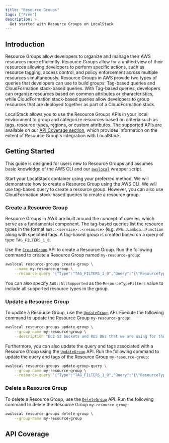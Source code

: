 ```yaml
---
title: "Resource Groups"
tags: ["Free"]
description: >
  Get started with Resource Groups on LocalStack
---
```



## Introduction

Resource Groups allow developers to organize and manage their AWS resources more efficiently.
Resource Groups allow for a unified view of their resources allowing developers to perform specific actions, such as resource tagging, access control, and policy enforcement across multiple resources simultaneously.
Resource Groups in AWS provide two types of queries that developers can use to build groups: Tag-based queries and CloudFormation stack-based queries.
With Tag-based queries, developers can organize resources based on common attributes or characteristics, while CloudFormation stack-based queries allow developers to group resources that are deployed together as part of a CloudFormation stack.

LocalStack allows you to use the Resource Groups APIs in your local environment to group and categorize resources based on criteria such as tags, resource types, regions, or custom attributes.
The supported APIs are available on our [API Coverage section](#api-coverage), which provides information on the extent of Resource Group's integration with LocalStack.

## Getting Started

This guide is designed for users new to Resource Groups and assumes basic knowledge of the AWS CLI and our [`awslocal`](https://github.com/localstack/awscli-local) wrapper script.

Start your LocalStack container using your preferred method.
We will demonstrate how to create a Resource Group using the AWS CLI.
We will use tag-based query to create a resource group.
However, you can also use CloudFormation stack-based queries to create a resource group.

### Create a Resource Group

Resource Groups in AWS are built around the concept of queries, which serve as a fundamental component.
The tag-based queries list the resource types in the format `AWS::<service>::<resource>` (e.g. `AWS::Lambda::Function` along with specified tags.
A tag-based group is created based on a query of type `TAG_FILTERS_1_0`.

Use the [`CreateGroup`](https://docs.aws.amazon.com/resource-groups/latest/APIReference/API_CreateGroup.html) API to create a Resource Group.
Run the following command to create a Resource Group named `my-resource-group`:

```bash
awslocal resource-groups create-group \
    --name my-resource-group \
    --resource-query '{"Type":"TAG_FILTERS_1_0","Query":"{\"ResourceTypeFilters\":[\"AWS::EC2::Instance\"],\"TagFilters\":[{\"Key\":\"Stage\",\"Values\":[\"Test\"]}]}"}'
```

You can also specify `AWS::AllSupported` as the `ResourceTypeFilters` value to include all supported resource types in the group.

### Update a Resource Group

To update a Resource Group, use the [`UpdateGroup`](https://docs.aws.amazon.com/resource-groups/latest/APIReference/API_UpdateGroup.html) API.
Execute the following command to update the Resource Group `my-resource-group`:

```bash
awslocal resource-groups update-group \
    --group-name my-resource-group \
    --description "EC2 S3 buckets and RDS DBs that we are using for the test stage"
```

Furthermore, you can also update the query and tags associated with a Resource Group using the [`UpdateGroup`](https://docs.aws.amazon.com/resource-groups/latest/APIReference/API_UpdateGroup.html) API.
Run the following command to update the query and tags of the Resource Group `my-resource-group`:

```bash
awslocal resource-groups update-group-query \
    --group-name my-resource-group \
    --resource-query '{"Type":"TAG_FILTERS_1_0","Query":"{\"ResourceTypeFilters\":[\"AWS::EC2::Instance\",\"AWS::S3::Bucket\",\"AWS::RDS::DBInstance\"],\"TagFilters\":[{\"Key\":\"Stage\",\"Values\":[\"Test\"]}]}"}'
```

### Delete a Resource Group

To delete a Resource Group, use the [`DeleteGroup`](https://docs.aws.amazon.com/resource-groups/latest/APIReference/API_DeleteGroup.html) API.
Run the following command to delete the Resource Group `my-resource-group`:

```bash
awslocal resource-groups delete-group \
    --group-name my-resource-group
```

## API Coverage

<FeatureCoverage service="resourcegroups" client:load />
